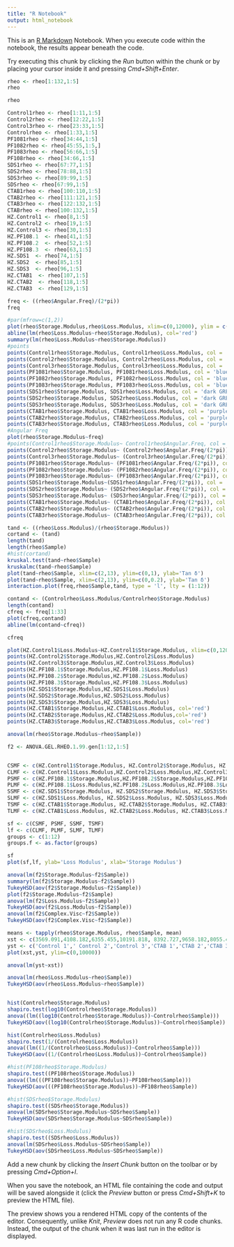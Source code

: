 ```yaml
---
title: "R Notebook"
output: html_notebook
---
```


This is an [R Markdown](http://rmarkdown.rstudio.com) Notebook. When you execute code within the notebook, the results appear beneath the code. 

Try executing this chunk by clicking the *Run* button within the chunk or by placing your cursor inside it and pressing *Cmd+Shift+Enter*. 

```r
rheo <- rheo[1:132,1:5]
rheo
```


```r
rheo
```


```r
Control1rheo <- rheo[1:11,1:5]
Control2rheo <- rheo[12:22,1:5]
Control3rheo <- rheo[23:33,1:5]
Controlrheo <- rheo[1:33,1:5]
PF1081rheo <- rheo[34:44,1:5]
PF1082rheo <- rheo[45:55,1:5,]
PF1083rheo <- rheo[56:66,1:5]
PF108rheo <- rheo[34:66,1:5]
SDS1rheo <- rheo[67:77,1:5]
SDS2rheo <- rheo[78:88,1:5]
SDS3rheo <- rheo[89:99,1:5]
SDSrheo <- rheo[67:99,1:5]
CTAB1rheo <- rheo[100:110,1:5]
CTAB2rheo <- rheo[111:121,1:5]
CTAB3rheo <- rheo[122:132,1:5]
CTABrheo <- rheo[100:132,1:5]
HZ.Control1 <- rheo[8,1:5]
HZ.Control2 <- rheo[19,1:5]
HZ.Control3 <- rheo[30,1:5]
HZ.PF108.1  <- rheo[41,1:5]
HZ.PF108.2  <- rheo[52,1:5]
HZ.PF108.3  <- rheo[63,1:5]
HZ.SDS1  <- rheo[74,1:5]
HZ.SDS2  <- rheo[85,1:5]
HZ.SDS3  <- rheo[96,1:5]
HZ.CTAB1  <- rheo[107,1:5]
HZ.CTAB2  <- rheo[118,1:5]
HZ.CTAB3  <- rheo[129,1:5]
```


```r
freq <- ((rheo$Angular.Freq)/(2*pi))
freq
```



```r
#par(mfrow=c(1,2))
plot(rheo$Storage.Modulus,rheo$Loss.Modulus, xlim=c(0,12000), ylim = c(0,1800), type= 'n')
abline(lm(rheo$Loss.Modulus~rheo$Storage.Modulus), col='red')
summary(lm(rheo$Loss.Modulus~rheo$Storage.Modulus))
#points
points(Control1rheo$Storage.Modulus, Control1rheo$Loss.Modulus, col = 'red')
points(Control2rheo$Storage.Modulus, Control2rheo$Loss.Modulus, col = 'red', pch=8)
points(Control3rheo$Storage.Modulus, Control3rheo$Loss.Modulus, col = 'red', pch=2)
points(PF1081rheo$Storage.Modulus, PF1081rheo$Loss.Modulus, col = 'blue')
points(PF1082rheo$Storage.Modulus, PF1082rheo$Loss.Modulus, col = 'blue', pch=8)
points(PF1083rheo$Storage.Modulus, PF1083rheo$Loss.Modulus, col = 'blue', pch=2)
points(SDS1rheo$Storage.Modulus, SDS1rheo$Loss.Modulus, col = 'dark GREEN')
points(SDS2rheo$Storage.Modulus, SDS2rheo$Loss.Modulus, col = 'dark GREEN', pch=8)
points(SDS3rheo$Storage.Modulus, SDS3rheo$Loss.Modulus, col = 'dark GREEN', pch=2)
points(CTAB1rheo$Storage.Modulus, CTAB1rheo$Loss.Modulus, col = 'purple')
points(CTAB2rheo$Storage.Modulus, CTAB2rheo$Loss.Modulus, col = 'purple', pch=8)
points(CTAB3rheo$Storage.Modulus, CTAB3rheo$Loss.Modulus, col = 'purple', pch=2)
#Angular Freq
plot(rheo$Storage.Modulus~freq)
#points(Control1rheo$Storage.Modulus~ Control1rheo$Angular.Freq, col = 'red')
points(Control2rheo$Storage.Modulus~ (Control2rheo$Angular.Freq/(2*pi)), col = 'red', pch=8)
points(Control3rheo$Storage.Modulus~ (Control3rheo$Angular.Freq/(2*pi)), col = 'red', pch=2)
points(PF1081rheo$Storage.Modulus~ (PF1081rheo$Angular.Freq/(2*pi)), col = 'blue')
points(PF1082rheo$Storage.Modulus~ (PF1082rheo$Angular.Freq/(2*pi)), col = 'blue', pch=8)
points(PF1083rheo$Storage.Modulus~ (PF1083rheo$Angular.Freq/(2*pi)), col = 'blue', pch=2)
points(SDS1rheo$Storage.Modulus~(SDS1rheo$Angular.Freq/(2*pi)), col = 'dark GREEN')
points(SDS2rheo$Storage.Modulus~ (SDS2rheo$Angular.Freq/(2*pi)), col = 'dark GREEN', pch=8)
points(SDS3rheo$Storage.Modulus~ (SDS3rheo$Angular.Freq/(2*pi)), col = 'dark GREEN', pch=2)
points(CTAB1rheo$Storage.Modulus~ (CTAB1rheo$Angular.Freq/(2*pi)), col = 'purple')
points(CTAB2rheo$Storage.Modulus~ (CTAB2rheo$Angular.Freq/(2*pi)), col = 'purple', pch=8)
points(CTAB3rheo$Storage.Modulus~ (CTAB3rheo$Angular.Freq/(2*pi)), col = 'purple', pch=2)

```


```r
tand <- ((rheo$Loss.Modulus)/(rheo$Storage.Modulus))
cortand <- (tand)
length(tand)
length(rheo$Sample)
#hist(cortand)
kruskal.test(tand~rheo$Sample)
kruskalmc(tand~rheo$Sample)
plot(tand~rheo$Sample, xlim=c(2,13), ylim=c(0,1), ylab='Tan δ')
plot(tand~rheo$Sample, xlim=c(2,13), ylim=c(0,0.2), ylab='Tan δ')
interaction.plot(freq,rheo$Sample,tand, type = 'l', lty = (1:12))

contand <- (Controlrheo$Loss.Modulus/Controlrheo$Storage.Modulus)
length(contand)
cfreq <- freq[1:33]
plot(cfreq,contand)
abline(lm(contand~cfreq))
```


```r
cfreq
```


```r
plot(HZ.Control1$Loss.Modulus~HZ.Control1$Storage.Modulus, xlim=c(0,12000), ylim = c(0,1800))
points(HZ.Control2$Storage.Modulus,HZ.Control2$Loss.Modulus)
points(HZ.Control3$Storage.Modulus,HZ.Control3$Loss.Modulus)
points(HZ.PF108.1$Storage.Modulus,HZ.PF108.1$Loss.Modulus)
points(HZ.PF108.2$Storage.Modulus,HZ.PF108.2$Loss.Modulus)
points(HZ.PF108.3$Storage.Modulus,HZ.PF108.3$Loss.Modulus)
points(HZ.SDS1$Storage.Modulus,HZ.SDS1$Loss.Modulus)
points(HZ.SDS2$Storage.Modulus,HZ.SDS2$Loss.Modulus)
points(HZ.SDS3$Storage.Modulus,HZ.SDS3$Loss.Modulus)
points(HZ.CTAB1$Storage.Modulus,HZ.CTAB1$Loss.Modulus, col='red')
points(HZ.CTAB2$Storage.Modulus,HZ.CTAB2$Loss.Modulus,col='red')
points(HZ.CTAB3$Storage.Modulus,HZ.CTAB3$Loss.Modulus, col='red')
```


```r

anova(lm(rheo$Storage.Modulus~rheo$Sample))

```


```r
f2 <- ANOVA.GEL.RHEO.1.99.gen[1:12,1:5]


CSMF <- c(HZ.Control1$Storage.Modulus, HZ.Control2$Storage.Modulus, HZ.Control3$Storage.Modulus)
CLMF <- c(HZ.Control1$Loss.Modulus,HZ.Control2$Loss.Modulus,HZ.Control3$Loss.Modulus)
PSMF <- c(HZ.PF108.1$Storage.Modulus,HZ.PF108.2$Storage.Modulus,HZ.PF108.3$Storage.Modulus)
PLMF <- c(HZ.PF108.1$Loss.Modulus,HZ.PF108.2$Loss.Modulus,HZ.PF108.3$Loss.Modulus)
SSMF <- c(HZ.SDS1$Storage.Modulus, HZ.SDS2$Storage.Modulus, HZ.SDS3$Storage.Modulus)
SLMF <- c(HZ.SDS1$Loss.Modulus, HZ.SDS2$Loss.Modulus, HZ.SDS3$Loss.Modulus)
TSMF <- c(HZ.CTAB1$Storage.Modulus, HZ.CTAB2$Storage.Modulus, HZ.CTAB3$Storage.Modulus)
TLMF <- c(HZ.CTAB1$Loss.Modulus, HZ.CTAB2$Loss.Modulus, HZ.CTAB3$Loss.Modulus)

sf <- c(CSMF, PSMF, SSMF, TSMF)
lf <- c(CLMF, PLMF, SLMF, TLMF)
groups <- c(1:12)
groups.f <- as.factor(groups)

sf
plot(sf,lf, ylab='Loss Modulus', xlab='Storage Modulus')
```


```r
anova(lm(f2$Storage.Modulus~f2$Sample))
summary(lm(f2$Storage.Modulus~f2$Sample))
TukeyHSD(aov(f2$Storage.Modulus~f2$Sample))
plot(f2$Storage.Modulus~f2$Sample)
anova(lm(f2$Loss.Modulus~f2$Sample))
TukeyHSD(aov(f2$Loss.Modulus~f2$Sample))
anova(lm(f2$Complex.Visc~f2$Sample))
TukeyHSD(aov(f2$Complex.Visc~f2$Sample))
```


```r
means <- tapply(rheo$Storage.Modulus, rheo$Sample, mean)
xst <- c(3569.091,4108.182,6355.455,10191.818, 8392.727,9658.182,8055.455,5465.455,6621.818,5414.545,8054.545,6795.455)
yst <- c('Control 1',' Control 2','Control 3','CTAB 1','CTAB 2','CTAB 3','PF108 1','PF108 2',   'PF108 3',     'SDS 1','SDS 2', 'SDS 3'  )
plot(xst,yst, ylim=c(0,10000))

anova(lm(yst~xst))
```


```r
anova(lm(rheo$Loss.Modulus~rheo$Sample))
TukeyHSD(aov(rheo$Loss.Modulus~rheo$Sample))
```


```r

```


```r
hist(Controlrheo$Storage.Modulus)
shapiro.test(log10(Controlrheo$Storage.Modulus))
anova((lm((log10(Controlrheo$Storage.Modulus))~Controlrheo$Sample)))
TukeyHSD(aov((log10(Controlrheo$Storage.Modulus))~Controlrheo$Sample))
```


```r
hist(Controlrheo$Loss.Modulus)
shapiro.test(1/(Controlrheo$Loss.Modulus))
anova((lm((1/(Controlrheo$Loss.Modulus))~Controlrheo$Sample)))
TukeyHSD(aov((1/(Controlrheo$Loss.Modulus))~Controlrheo$Sample))
```


```r
#hist(PF108rheo$Storage.Modulus)
shapiro.test((PF108rheo$Storage.Modulus))
anova((lm(((PF108rheo$Storage.Modulus))~PF108rheo$Sample)))
TukeyHSD(aov(((PF108rheo$Storage.Modulus))~PF108rheo$Sample))
```


```r
#hist(SDSrheo$Storage.Modulus)
shapiro.test((SDSrheo$Storage.Modulus))
anova(lm(SDSrheo$Storage.Modulus~SDSrheo$Sample))
TukeyHSD(aov(SDSrheo$Storage.Modulus~SDSrheo$Sample))
```


```r
#hist(SDSrheo$Loss.Modulus)
shapiro.test((SDSrheo$Loss.Modulus))
anova(lm(SDSrheo$Loss.Modulus~SDSrheo$Sample))
TukeyHSD(aov(SDSrheo$Loss.Modulus~SDSrheo$Sample))
```

Add a new chunk by clicking the *Insert Chunk* button on the toolbar or by pressing *Cmd+Option+I*.

When you save the notebook, an HTML file containing the code and output will be saved alongside it (click the *Preview* button or press *Cmd+Shift+K* to preview the HTML file). 

The preview shows you a rendered HTML copy of the contents of the editor. Consequently, unlike *Knit*, *Preview* does not run any R code chunks. Instead, the output of the chunk when it was last run in the editor is displayed.

